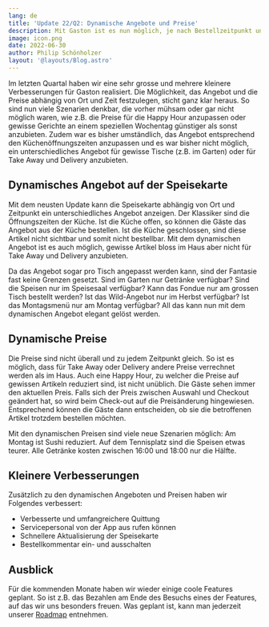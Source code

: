 ```yaml
---
lang: de
title: 'Update 22/Q2: Dynamische Angebote und Preise'
description: Mit Gaston ist es nun möglich, je nach Bestellzeitpunkt und -ort das Angebot und die Preise unterschiedlich zu gestalten.
image: icon.png
date: 2022-06-30
author: Philip Schönholzer
layout: '@layouts/Blog.astro'
---
```


Im letzten Quartal haben wir eine sehr grosse und mehrere kleinere Verbesserungen für Gaston realisiert. Die Möglichkeit, das Angebot und die Preise abhängig von Ort und Zeit festzulegen, sticht ganz klar heraus. So sind nun viele Szenarien denkbar, die vorher mühsam oder gar nicht möglich waren, wie z.B. die Preise für die Happy Hour anzupassen oder gewisse Gerichte an einem speziellen Wochentag günstiger als sonst anzubieten. Zudem war es bisher umständlich, das Angebot entsprechend den Küchenöffnungszeiten anzupassen und es war bisher nicht möglich, ein unterschiedliches Angebot für gewisse Tische (z.B. im Garten) oder für Take Away und Delivery anzubieten.

## Dynamisches Angebot auf der Speisekarte

Mit dem neusten Update kann die Speisekarte abhängig von Ort und Zeitpunkt ein unterschiedliches Angebot anzeigen. Der Klassiker sind die Öffnungszeiten der Küche. Ist die Küche offen, so können die Gäste das Angebot aus der Küche bestellen. Ist die Küche geschlossen, sind diese Artikel nicht sichtbar und somit nicht bestellbar. Mit dem dynamischen Angebot ist es auch möglich, gewisse Artikel bloss im Haus aber nicht für Take Away und Delivery anzubieten.

Da das Angebot sogar pro Tisch angepasst werden kann, sind der Fantasie fast keine Grenzen gesetzt. Sind im Garten nur Getränke verfügbar? Sind die Speisen nur im Speisesaal verfügbar? Kann das Fondue nur am grossen Tisch bestellt werden? Ist das Wild-Angebot nur im Herbst verfügbar? Ist das Montagsmenü nur am Montag verfügbar? All das kann nun mit dem dynamischen Angebot elegant gelöst werden.

## Dynamische Preise

Die Preise sind nicht überall und zu jedem Zeitpunkt gleich. So ist es möglich, dass für Take Away oder Delivery andere Preise verrechnet werden als im Haus. Auch eine Happy Hour, zu welcher die Preise auf gewissen Artikeln reduziert sind, ist nicht unüblich. Die Gäste sehen immer den aktuellen Preis. Falls sich der Preis zwischen Auswahl und Checkout geändert hat, so wird beim Check-out auf die Preisänderung hingewiesen. Entsprechend können die Gäste dann entscheiden, ob sie die betroffenen Artikel trotzdem bestellen möchten.

Mit den dynamischen Preisen sind viele neue Szenarien möglich: Am Montag ist Sushi reduziert. Auf dem Tennisplatz sind die Speisen etwas teurer. Alle Getränke kosten zwischen 16:00 und 18:00 nur die Hälfte.

## Kleinere Verbesserungen

Zusätzlich zu den dynamischen Angeboten und Preisen haben wir Folgendes verbessert:

- Verbesserte und umfangreichere Quittung
- Servicepersonal von der App aus rufen können
- Schnellere Aktualisierung der Speisekarte
- Bestellkommentar ein- und ausschalten

## Ausblick

Für die kommenden Monate haben wir wieder einige coole Features geplant. So ist z.B. das Bezahlen am Ende des Besuchs eines der Features, auf das wir uns besonders freuen. Was geplant ist, kann man jederzeit unserer [Roadmap](https://www.notion.so/gastonsolution/Roadmap-von-Gaston-6644875d1fba4fe58cacfbf15e1ace7e) entnehmen.
